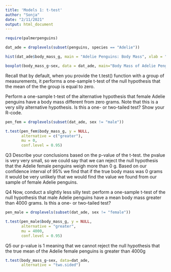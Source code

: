 ```yaml
---
title: 'Models 1: t-test'
author: "Sonja"
date: "2/11/2021"
output: html_document
---
```


```r
require(palmerpenguins)

```

```r
dat_ade = droplevels(subset(penguins, species == "Adelie"))

```

```r
hist(dat_ade$body_mass_g, main = "Adelie Penguins: Body Mass", xlab = "body mass (g)")

```

```r
boxplot(body_mass_g~sex, data = dat_ade, main="Body Mass of Adelie Penguins", ylab="body mass (g)")
```

 Recall that by default, when you provide the t.test() function with a group of measurements, it performs a one-sample t-test of the null hypothesis that the mean of the the group is equal to zero.
 
 
 Perform a one-sample t-test of the alternative hypothesis that female Adelie penguins have a body mass different from zero grams. Note that this is a very silly alternative hypothesis. Is this a one- or two-tailed test? Show your R-code.
 
```r
pen_fem = droplevels(subset(dat_ade, sex != "male"))

t.test(pen_fem$body_mass_g, y = NULL,
       alternative = c("greater"),
       mu = 0,
       conf.level = 0.95)

```
 
 Q3 Describe your conclusions based on the p-value of the t-test.
 the pvalue is very very small, so we could say that we can reject the null hypothesis that the Adelie female penguins weigh more than 0 g. Based on our confidence interval of 95% we find that if the true body mass was 0 grams it would be very unlikely that we would find the value we found from our sample of female Adelie penguins. 
 
 Q4
 Now, conduct a slightly less silly test: perform a one-sample t-test of the null hypothesis that male Adelie penguins have a mean body mass greater than 4000 grams. Is this a one- or two-tailed test?

 
```r
pen_male = droplevels(subset(dat_ade, sex != "female"))

t.test(pen_male$body_mass_g, y = NULL,
       alternative = "greater",
       mu = 4000, 
       conf.level = 0.95)

```
 
 Q5 our p-value is 1 meaning that we cannot reject the null hypothesis that the true mean of the Adelie female penguins is greater than 4000g
 
```r
t.test(body_mass_g~sex, data=dat_ade,
       alternative = "two.sided")
```


